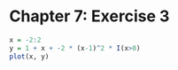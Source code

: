 Chapter 7: Exercise 3
=====================

```r
x = -2:2
y = 1 + x + -2 * (x-1)^2 * I(x>0)
plot(x, y)
```
